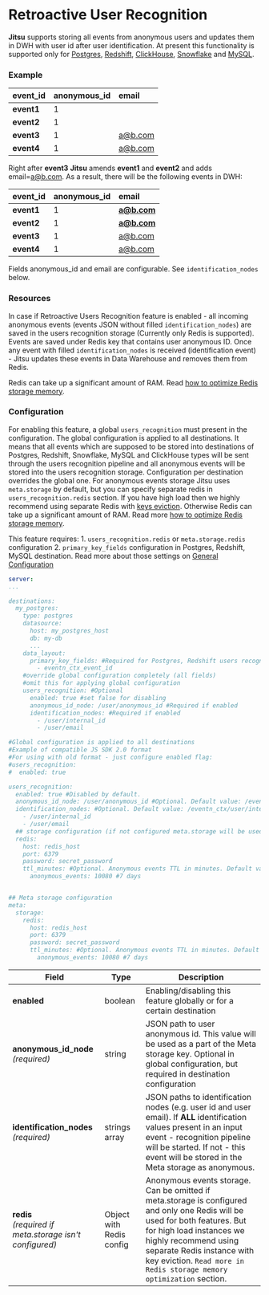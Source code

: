 # Retroactive User Recognition

**Jitsu** supports storing all events from anonymous users and updates them in DWH with user id after user identification.
At present this functionality is supported only for [Postgres](/docs/destinations-configuration/postgres), [Redshift](/docs/destinations-configuration/redshift), [ClickHouse](/docs/destinations-configuration/clickhouse-destination),
[Snowflake](/docs/destinations-configuration/snowflake) and [MySQL](/docs/destinations-configuration/mysql).

### Example

| event\_id | anonymous\_id | email |
| :--- | :--- | :--- |
| **event1** | 1 |  |
| **event2** | 1 |  |
| **event3** | 1 | a@b.com |
| **event4** | 1 | a@b.com |

Right after **event3** **Jitsu** amends **event1** and **event2** and adds email=[a@b.com](mailto:a@b.com). As a result, there will be the following events in DWH:

| event\_id | anonymous\_id | email |
| :--- | :--- | :--- |
| **event1** | 1 | **a@b.com** |
| **event2** | 1 | **a@b.com** |
| **event3** | 1 | a@b.com |
| **event4** | 1 | a@b.com |

<Hint>
    Fields anonymous_id and email are configurable. See <code inline="true">identification_nodes</code> below.
</Hint>

### Resources

In case if Retroactive Users Recognition feature is enabled - all incoming anonymous events (events JSON without filled `identification_nodes`) are saved in the users recognition storage (Currently only Redis is supported).
Events are saved under Redis key that contains user anonymous ID. Once any event with filled `identification_nodes` is received (identification event) - Jitsu updates these events in Data Warehouse and removes them from Redis.

<Hint>
    Redis can take up a significant amount of RAM. Read <a href="/docs/other-features/redis-storage-memory-optimization">how to optimize Redis storage memory</a>.
</Hint>

### Configuration

For enabling this feature, a global `users_recognition` must present in the configuration. The global configuration is applied to all destinations. It means that all events which are supposed to be stored into destinations of Postgres, Redshift, Snowflake, MySQL and ClickHouse types will be sent through the users recognition pipeline and all anonymous events will be stored into the users recognition storage. Configuration per destination overrides the global one.
For anonymous events storage Jitsu uses `meta.storage` by default, but you can specify separate redis in `users_recognition.redis` section. If you have high load then we highly recommend using separate Redis with [keys eviction](https://redis.io/topics/lru-cache). Otherwise Redis can take up a significant amount of RAM. Read more [how to optimize Redis storage memory](/docs/other-features/redis-storage-memory-optimization).

<Hint>
    This feature requires:
    1. <code inline="true">users_recognition.redis</code> or <code inline="true">meta.storage.redis</code> configuration
    2. <code inline="true">primary_key_fields</code> configuration in Postgres, Redshift, MySQL destination.
    Read more about those settings on <a href="/docs/configuration/">General Configuration</a>
</Hint>



```yaml
server:
...

destinations:
  my_postgres:
    type: postgres
    datasource:
      host: my_postgres_host
      db: my-db
      ...
    data_layout:
      primary_key_fields: #Required for Postgres, Redshift users recognition feature
        - eventn_ctx_event_id
    #override global configuration completely (all fields)
    #omit this for applying global configuration
    users_recognition: #Optional
      enabled: true #set false for disabling
      anonymous_id_node: /user/anonymous_id #Required if enabled
      identification_nodes: #Required if enabled
        - /user/internal_id
        - /user/email

#Global configuration is applied to all destinations
#Example of compatible JS SDK 2.0 format
#For using with old format - just configure enabled flag:
#users_recognition:
#  enabled: true

users_recognition:
  enabled: true #Disabled by default.
  anonymous_id_node: /user/anonymous_id #Optional. Default value: /eventn_ctx/user/anonymous_id||/user/anonymous_id
  identification_nodes: #Optional. Default value: /eventn_ctx/user/internal_id||/user/internal_id
    - /user/internal_id
    - /user/email
  ## storage configuration (if not configured meta.storage will be used)
  redis:
    host: redis_host
    port: 6379
    password: secret_password
    ttl_minutes: #Optional. Anonymous events TTL in minutes. Default value: 10080 (7 days)
      anonymous_events: 10080 #7 days


## Meta storage configuration
meta:
  storage:
    redis:
      host: redis_host
      port: 6379
      password: secret_password
      ttl_minutes: #Optional. Anonymous events TTL in minutes. Default value: 10080 (7 days)
        anonymous_events: 10080 #7 days
```

<table>
  <thead>
    <tr>
      <th>Field</th>
      <th>Type</th>
      <th>Description</th>
    </tr>
  </thead>
  <tbody>
    <tr>
      <td><b>enabled</b>
      </td>
      <td>boolean</td>
      <td>Enabling/disabling this feature globally or for a certain destination</td>
    </tr>
    <tr>
      <td>
          <b>anonymous_id_node</b>
        <br />
        <em>(required)</em>
      </td>
      <td>string</td>
      <td>JSON path to user anonymous id. This value will be used as a part of the
        Meta storage key. Optional in global configuration, but required in destination
        configuration</td>
    </tr>
    <tr>
      <td>
        <b>identification_nodes</b>
          <br />
        <em>(required)</em>
      </td>
      <td>strings array</td>
      <td>JSON paths to identification nodes (e.g. user id and user email). If <b>ALL</b> identification values present in an input event - recognition pipeline will be started.
        If not - this event will be stored in the Meta storage as
        anonymous.
      </td>
    </tr>
    <tr>
      <td>
        <b>redis</b>
        <br />
        <em>(required if meta.storage isn't configured)</em>
      </td>
      <td>Object with Redis config</td>
      <td>Anonymous events storage. Can be omitted if meta.storage is configured and only one Redis will be used for both features. But for high load instances we highly recommend using separate Redis instance with key eviction. <code inline="true">Read more in Redis storage memory optimization</code> section.
      </td>
    </tr>
  </tbody>
</table>